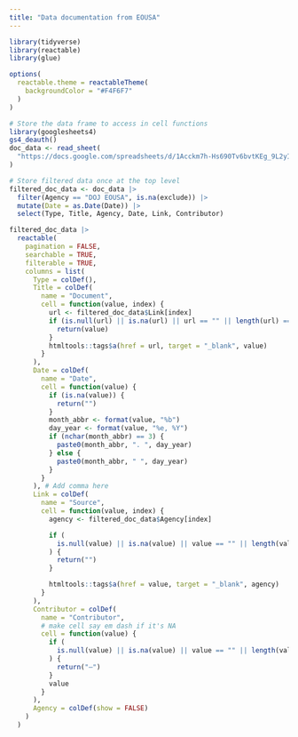 ```yaml
---
title: "Data documentation from EOUSA"
---
```


```r
library(tidyverse)
library(reactable)
library(glue)

options(
  reactable.theme = reactableTheme(
    backgroundColor = "#F4F6F7"
  )
)

# Store the data frame to access in cell functions
library(googlesheets4)
gs4_deauth()
doc_data <- read_sheet(
  "https://docs.google.com/spreadsheets/d/1Acckm7h-Hs690Tv6bvtKEg_9L2yITqp0QqN5hN2dhWw/edit?gid=0#gid=0"
)
```

```r

# Store filtered data once at the top level
filtered_doc_data <- doc_data |>
  filter(Agency == "DOJ EOUSA", is.na(exclude)) |>
  mutate(Date = as.Date(Date)) |>
  select(Type, Title, Agency, Date, Link, Contributor)

filtered_doc_data |>
  reactable(
    pagination = FALSE,
    searchable = TRUE,
    filterable = TRUE,
    columns = list(
      Type = colDef(),
      Title = colDef(
        name = "Document",
        cell = function(value, index) {
          url <- filtered_doc_data$Link[index]
          if (is.null(url) || is.na(url) || url == "" || length(url) == 0) {
            return(value)
          }
          htmltools::tags$a(href = url, target = "_blank", value)
        }
      ),
      Date = colDef(
        name = "Date",
        cell = function(value) {
          if (is.na(value)) {
            return("")
          }
          month_abbr <- format(value, "%b")
          day_year <- format(value, "%e, %Y")
          if (nchar(month_abbr) == 3) {
            paste0(month_abbr, ". ", day_year)
          } else {
            paste0(month_abbr, " ", day_year)
          }
        }
      ), # Add comma here
      Link = colDef(
        name = "Source",
        cell = function(value, index) {
          agency <- filtered_doc_data$Agency[index]

          if (
            is.null(value) || is.na(value) || value == "" || length(value) == 0
          ) {
            return("")
          }

          htmltools::tags$a(href = value, target = "_blank", agency)
        }
      ),
      Contributor = colDef(
        name = "Contributor",
        # make cell say em dash if it's NA
        cell = function(value) {
          if (
            is.null(value) || is.na(value) || value == "" || length(value) == 0
          ) {
            return("—")
          }
          value
        }
      ),
      Agency = colDef(show = FALSE)
    )
  )
```